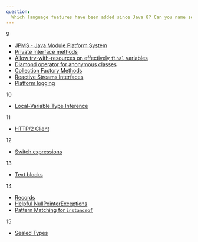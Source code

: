 ```yaml
---
question:
  Which language features have been added since Java 8? Can you name some?
---
```



<DividerTitle as="h5" variant="styles.h6">
  9
</DividerTitle>

- [JPMS - Java Module Platform System](https://openjdk.java.net/jeps/261)
- [Private interface methods](https://openjdk.java.net/jeps/213)
- [Allow try-with-resources on effectively `final` variables](https://openjdk.java.net/jeps/213)
- [Diamond operator for anonymous classes](https://openjdk.java.net/jeps/213)
- [Collection Factory Methods](https://openjdk.java.net/jeps/269)
- [Reactive Streams Interfaces](https://openjdk.java.net/jeps/266)
- [Platform logging](https://openjdk.java.net/jeps/264)

<DividerTitle as="h5" variant="styles.h6">
  10
</DividerTitle>

- [Local-Variable Type Inference](https://openjdk.java.net/jeps/286)

<DividerTitle as="h5" variant="styles.h6">
  11
</DividerTitle>

- [HTTP/2 Client](https://openjdk.java.net/jeps/321)

<DividerTitle as="h5" variant="styles.h6">
  12
</DividerTitle>

- [Switch expressions](https://openjdk.java.net/jeps/325)

<DividerTitle as="h5" variant="styles.h6">
  13
</DividerTitle>

- [Text blocks](https://openjdk.java.net/jeps/355)

<DividerTitle as="h5" variant="styles.h6">
  14
</DividerTitle>

- [Records](https://openjdk.java.net/jeps/359)
- [Helpful NullPointerExceptions](https://openjdk.java.net/jeps/358)
- [Pattern Matching for `instanceof`](https://openjdk.java.net/jeps/305)

<DividerTitle as="h5" variant="styles.h6">
  15
</DividerTitle>

- [Sealed Types](https://openjdk.java.net/jeps/360)
